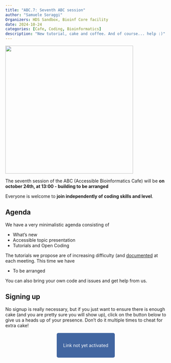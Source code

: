 ```yaml
---
title: "ABC.7: Seventh ABC session"
author: "Samuele Soraggi"
Organizers: HDS Sandbox, Bioinf Core facility
date: 2024-10-24
categories: [Cafe, Coding, Bioinformatics]
description: "New tutorial, cake and coffee. And of course... help :)"
---
```


![](../../img/news/number7.png){fig-align="center" width=400px}

The seventh session of the ABC (Accessible Bioinformatics Cafe) will be **on october 24th, at 13:00 - building to be arranged**

Everyone is welcome to **join independently of coding skills and level**. 

## Agenda
 
We have a very minimalistic agenda consisting of

- What's new
- Accessible topic presentation
- Tutorials and Open Coding

The tutorials we propose are of increasing difficulty (and [documented](../../Documentation.qmd) at each meeting. This time we have

- To be arranged

You can also bring your own code and issues and get help from us.
 
## Signing up

No signup is really necessary, but if you just want to ensure there is enough cake (and you are pretty sure you will show up), click on the button below to give us a heads up of your presence. Don't do it multiple times to cheat for extra cake!

&nbsp;

 <p align="center">
  <a href="https" style="background-color: #4266A1; color: #FFFFFF; padding: 30px 20px; text-decoration: none; border-radius: 5px;">
    Link not yet activated
  </a>
</p>
